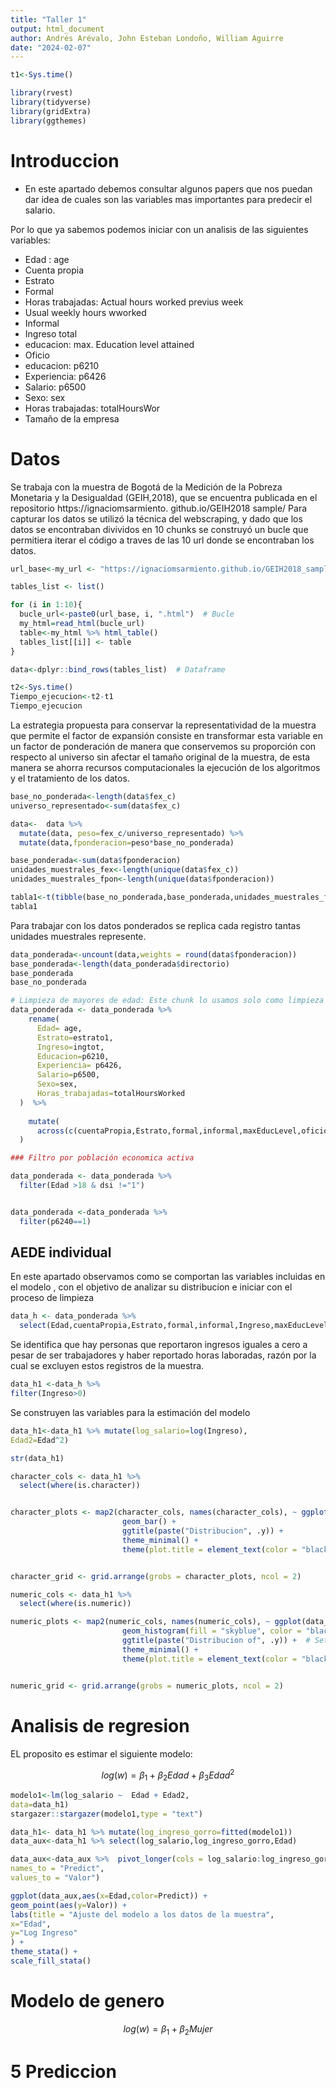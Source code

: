 ```yaml
---
title: "Taller 1"
output: html_document
author: Andrés Arévalo, John Esteban Londoño, William Aguirre
date: "2024-02-07"
---
```


```r
t1<-Sys.time()

library(rvest)
library(tidyverse)
library(gridExtra)
library(ggthemes)
```

# Introduccion 

* En este apartado debemos consultar algunos papers que nos puedan dar idea de cuales son las variables mas importantes para predecir el salario.

Por lo que ya sabemos podemos iniciar con un analisis de las siguientes variables:

* Edad : age
* Cuenta propia
* Estrato
* Formal
* Horas trabajadas: Actual hours worked previus week
* Usual weekly hours wworked
* Informal
* Ingreso total
* educacion: max. Education level attained
* Oficio
* educacion: p6210
* Experiencia: p6426
* Salario: p6500
* Sexo: sex
* Horas trabajadas: totalHoursWor
* Tamaño de la empresa

# Datos

Se trabaja con la muestra de Bogotá de la Medición de la Pobreza Monetaria y la Desigualdad (GEIH,2018), que se encuentra publicada en el repositorio https://ignaciomsarmiento.
github.io/GEIH2018 sample/
Para capturar los datos se utilizó la técnica del webscraping, y dado que los datos se encontraban divividos en 10 chunks se construyó un bucle que permitiera iterar el código a traves de las 10 url donde se encontraban los datos.

```r
url_base<-my_url <- "https://ignaciomsarmiento.github.io/GEIH2018_sample/pages/geih_page_"

tables_list <- list()

for (i in 1:10){
  bucle_url<-paste0(url_base, i, ".html")  # Bucle
  my_html=read_html(bucle_url)
  table<-my_html %>% html_table()
  tables_list[[i]] <- table
}

data<-dplyr::bind_rows(tables_list)  # Dataframe 

t2<-Sys.time()
Tiempo_ejecucion<-t2-t1
Tiempo_ejecucion
```

La estrategia propuesta para conservar la representatividad de la muestra que permite el factor de expansión consiste en transformar esta variable en un factor de ponderación de manera que conservemos su proporción con respecto al universo sin afectar el tamaño original de la muestra, de esta manera se ahorra recursos computacionales la ejecución de los algoritmos y el tratamiento de los datos.

```r
base_no_ponderada<-length(data$fex_c)
universo_representado<-sum(data$fex_c)

data<-  data %>%
  mutate(data, peso=fex_c/universo_representado) %>% 
  mutate(data,fponderacion=peso*base_no_ponderada)

base_ponderada<-sum(data$fponderacion)
unidades_muestrales_fex<-length(unique(data$fex_c))
unidades_muestrales_fpon<-length(unique(data$fponderacion))

tabla1<-t(tibble(base_no_ponderada,base_ponderada,unidades_muestrales_fex,unidades_muestrales_fpon,universo_representado))
tabla1
```
Para trabajar con los datos ponderados se replica cada registro tantas unidades muestrales represente.
```r
data_ponderada<-uncount(data,weights = round(data$fponderacion))
base_ponderada<-length(data_ponderada$directorio)
base_ponderada
base_no_ponderada
```


```r
# Limpieza de mayores de edad: Este chunk lo usamos solo como limpieza de datos 
data_ponderada <- data_ponderada %>%
    rename(
      Edad= age,
      Estrato=estrato1,
      Ingreso=ingtot,
      Educacion=p6210,
      Experiencia= p6426,
      Salario=p6500,
      Sexo=sex,
      Horas_trabajadas=totalHoursWorked
  )  %>%
  
    mutate(
      across(c(cuentaPropia,Estrato,formal,informal,maxEducLevel,oficio,Educacion,Sexo),as.character) 
  )

### Filtro por población economica activa

data_ponderada <- data_ponderada %>%
  filter(Edad >18 & dsi !="1") 


data_ponderada <-data_ponderada %>%
  filter(p6240==1)

```

## AEDE individual

En este apartado observamos como se comportan las variables incluidas en el modelo , con el objetivo de analizar su distribucion e iniciar con el proceso de limpieza

```r
data_h <- data_ponderada %>%
  select(Edad,cuentaPropia,Estrato,formal,informal,Ingreso,maxEducLevel,oficio,Educacion,Experiencia,Salario,Sexo,Horas_trabajadas)
```


Se identifica que hay personas que reportaron ingresos iguales a cero a pesar de ser trabajadores y haber reportado horas laboradas, razón por la cual se excluyen estos registros de la muestra. 

```r
data_h1 <-data_h %>%
filter(Ingreso>0)
```

Se construyen las variables para la estimación del modelo
```r
data_h1<-data_h1 %>% mutate(log_salario=log(Ingreso),
Edad2=Edad^2)
```

```r
str(data_h1)
```

```r
character_cols <- data_h1 %>%
  select(where(is.character))


character_plots <- map2(character_cols, names(character_cols), ~ ggplot(data_h1, aes(x = .x)) +
                         geom_bar() +
                         ggtitle(paste("Distribucion", .y)) +  
                         theme_minimal() +
                         theme(plot.title = element_text(color = "black", hjust = 0)))


character_grid <- grid.arrange(grobs = character_plots, ncol = 2)
```

```r
numeric_cols <- data_h1 %>%
  select(where(is.numeric))

numeric_plots <- map2(numeric_cols, names(numeric_cols), ~ ggplot(data_h1, aes(x = .x)) +
                         geom_histogram(fill = "skyblue", color = "black", bins = 10) +
                         ggtitle(paste("Distribucion of", .y)) +  # Set the title to the column name
                         theme_minimal() +
                         theme(plot.title = element_text(color = "black", hjust = 0)))


numeric_grid <- grid.arrange(grobs = numeric_plots, ncol = 2)
```


# Analisis de regresion

EL proposito es estimar el siguiente modelo:

$$log(w) = \beta_{1} + \beta_{2}Edad + \beta_{3}Edad^2$$
```r
modelo1<-lm(log_salario ~  Edad + Edad2,
data=data_h1)
stargazer::stargazer(modelo1,type = "text")
```


```r
data_h1<- data_h1 %>% mutate(log_ingreso_gorro=fitted(modelo1))
data_aux<-data_h1 %>% select(log_salario,log_ingreso_gorro,Edad)

data_aux<-data_aux %>%  pivot_longer(cols = log_salario:log_ingreso_gorro,
names_to = "Predict",
values_to = "Valor")

ggplot(data_aux,aes(x=Edad,color=Predict)) +
geom_point(aes(y=Valor)) +
labs(title = "Ajuste del modelo a los datos de la muestra",
x="Edad",
y="Log Ingreso"
) +
theme_stata() +
scale_fill_stata()
```

# Modelo de genero


$$log(w) = \beta_{1} + \beta_{2}Mujer$$

# 5 Prediccion










